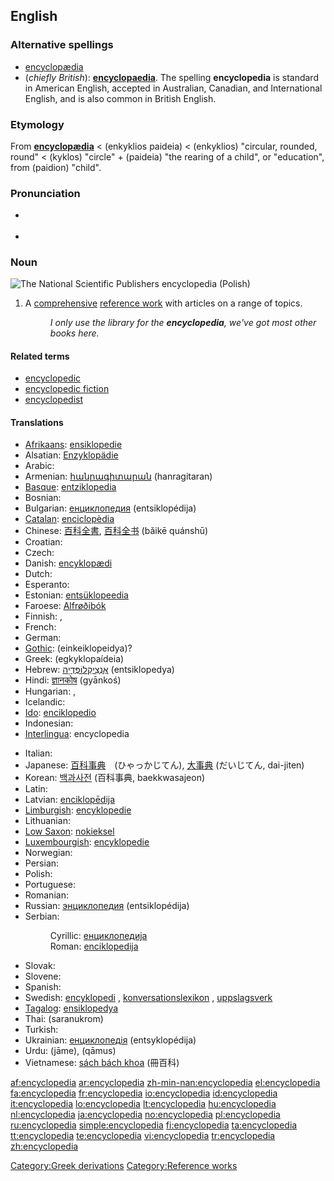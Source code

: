 {{wikipedia}}
{{also|encyclopaedia}}
==English==

===Alternative spellings===
* [[encyclopædia]]
* (''chiefly British''): '''[[encyclopaedia]]'''. The spelling '''encyclopedia''' is standard in American English, accepted in Australian, Canadian, and International English, and is also common in British English.

===Etymology===
From {{etyl|la}} '''[[encyclopædia]]''' < {{etyl|grc}} '''{{polytonic|[[ἐγκύκλιος παιδεία]]}}''' (enkyklios paideia) < '''{{polytonic|[[ἐγκύκλιος]]}}''' (enkyklios) "circular, rounded, round" < '''{{polytonic|[[κύκλος]]}}''' (kyklos) "circle" + '''{{polytonic|[[παιδεία]]}}''' (paideia) "the rearing of a child", or "education", from '''{{polytonic|[[παιδίον]]}}''' (paidion) "child".

===Pronunciation===
* {{ipacregion|Canada}} {{ipac|ənˌsaɪkləˈpidiə|en-ca-synth-encyclopedia.ogg|CA synth}}
* {{audio|en-us-encyclopedia.ogg|Audio (US)}}

===Noun===
[[Image:PWN Encyclopedia.jpg|thumb|right|The National Scientific Publishers encyclopedia (Polish)]]
{{en-noun}}

# A [[comprehensive]] [[reference work]] with articles on a range of topics.
#: ''I only use the library for the '''encyclopedia''', we've got most other books here.''

====Related terms====
* [[encyclopedic]]
* [[encyclopedic fiction]]
* [[encyclopedist]]

====Translations====
{{trans-top|comprehensive reference with articles on a range of topic}}
* [[Afrikaans]]: [[ensiklopedie]]
* Alsatian: [[Enzyklopädie]]
* Arabic: {{Arab|[[موسوعة]]}} {{unicode|(mausú:ʕa)}} {{f}}
* Armenian: [[հանրագիտարան]] (hanragitaran)
* [[Basque]]: [[entziklopedia]]
* Bosnian: {{t-|bs|enciklopedija|f}}
* Bulgarian: [[енциклопедия]] (entsiklopédija) {{f}}
* [[Catalan]]: [[enciclopèdia]]
* Chinese: [[百科全書]], [[百科全书]] (bǎikē quánshū)
* Croatian: {{t-|hr|enciklopedija|f|alt=enciklopédija}}
* Czech: {{t+|cs|encyklopedie|f}}
* Danish: [[encyklopædi]]
* Dutch: {{t+|nl|encyclopedie|m}}
* Esperanto: {{t+|eo|enciklopedio|xs=Esperanto}}
* Estonian: [[entsüklopeedia]]
* Faroese: [[Alfrøðibók]]
* Finnish: {{t+|fi|tietosanakirja}}, {{t+|fi|ensyklopedia}}
* French: {{t+|fr|encyclopédie|f}}
* German: {{t+|de|Enzyklopädie|f}}
* [[Gothic]]: (einkeiklopeidya)?
* Greek: {{t+|el|εγκυκλοπαίδεια|f|sc=Grek}} (egkyklopaídeia)
* Hebrew: [[אנציקלופדיה|אֶנְצִיקְלוֹפֶּדְיָה]] (entsiklopedya) {{f}}
* Hindi: [[ज्ञानकोष]] (gyānkoś)
* Hungarian: {{t+|hu|enciklopédia}}, {{t+|hu|lexikon}}
* Icelandic: {{t+|is|alfræðiorðabók|f}}
* [[Ido]]: [[enciklopedio]]
* Indonesian: {{t+|id|ensiklopedia|xs=Indonesian}}
* [[Interlingua]]: encyclopedia
{{trans-mid}}
* Italian: {{t+|it|enciclopedia|f}}
* Japanese: [[百科事典]]　(ひゃっかじてん), [[大事典]] (だいじてん, dai-jiten)
* Korean: [[백과사전]] (百科事典, baekkwasajeon)
* Latin: {{t-|la|encyclopaedia}}
* Latvian: [[enciklopēdija]] {{f}}
* [[Limburgish]]: [[encyklopedie]]
* Lithuanian: {{t+|lt|enciklopedija|f|xs=Lithuanian}}
* [[Low Saxon]]: [[nokieksel]]
* [[Luxembourgish]]: [[encyklopedie]]
* Norwegian: {{t+|no|encyklopedi}}
* Persian: {{t-|fa|دانشنامه|tr=daneshnameh|sc=fa-Arab|xs=Persian}}
* Polish: {{t+|pl|encyklopedia|f}}
* Portuguese: {{t+|pt|enciclopédia|f}}
* Romanian: {{t+|ro|enciclopedie|f}}
* Russian: [[энциклопедия]] (entsiklopédija) {{f}}
* Serbian:
*: Cyrillic: [[енциклопедија#Serbian|енциклопедија]] {{f}}
*: Roman: [[enciklopedija#Serbian|enciklopedija]] {{f}}
* Slovak: {{t-|sk|encyklopédia}}
* Slovene: {{t+|sl|enciklopedija}}
* Spanish: {{t+|es|enciclopedia|f}}
* Swedish: [[encyklopedi]] {{c}}, [[konversationslexikon]] {{n}}, [[uppslagsverk]] {{n}}
* [[Tagalog]]: [[ensiklopedya]]
* Thai: {{Thai|[[สารานุกรม]]}} (saranukrom)
* Turkish: {{t+|tr|ansiklopedi}}
* Ukrainian: [[енциклопедія]] (entsyklopédija) {{f}}
* Urdu: {{ur-Arab|[[جامع]]}} (jāme), {{ur-Arab|[[قاموس]]}} (qāmus)
* Vietnamese: [[sách bách khoa]] (冊百科)
{{trans-bottom}}

[[Category:Greek derivations]]
[[Category:Reference works]]

[[af:encyclopedia]]
[[ar:encyclopedia]]
[[zh-min-nan:encyclopedia]]
[[el:encyclopedia]]
[[fa:encyclopedia]]
[[fr:encyclopedia]]
[[io:encyclopedia]]
[[id:encyclopedia]]
[[it:encyclopedia]]
[[lo:encyclopedia]]
[[lt:encyclopedia]]
[[hu:encyclopedia]]
[[nl:encyclopedia]]
[[ja:encyclopedia]]
[[no:encyclopedia]]
[[pl:encyclopedia]]
[[ru:encyclopedia]]
[[simple:encyclopedia]]
[[fi:encyclopedia]]
[[ta:encyclopedia]]
[[tt:encyclopedia]]
[[te:encyclopedia]]
[[vi:encyclopedia]]
[[tr:encyclopedia]]
[[zh:encyclopedia]]